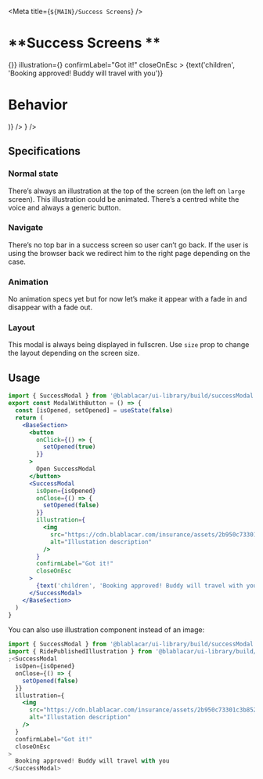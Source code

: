 

<Meta title={`${MAIN}/Success Screens`} />

# **Success Screens **

<Canvas>
  <Story name="Default">
    <SuccessModal
      isOpen
      onClose={() => {}}
      illustration={<RidePublishedIllustration />}
      confirmLabel="Got it!"
      closeOnEsc
    >
      {text('children', 'Booking approved! Buddy will travel with you')}
    </SuccessModal>
  </Story>
</Canvas>

# **Behavior**

<Canvas>
  <Story name="with a HTML image">
    <ModalWithButton
      illustration={(
        <img
          src="https://cdn.blablacar.com/insurance/assets/2b950c73301c3b8526772644de550035.svg"
          alt="Illustation description"
        />
      )}
    />
  </Story>
  <Story name="with an illustration">
    <ModalWithButton illustration={<RidePublishedIllustration />} />
  </Story>
</Canvas>


## Specifications

### Normal state

There’s always an illustration at the top of the screen (on the left on `large` screen).
This illustration could be animated.
There’s a centred white the voice and always a generic button.

### Navigate

There’s no top bar in a success screen so user can’t go back. If the user is using the browser back we redirect him to the right page depending on the case.

### Animation

No animation specs yet but for now let’s make it appear with a fade in and disappear with a fade out.

### Layout

This modal is always being displayed in fullscren. Use `size` prop to change the layout depending on the screen size.

## Usage

```jsx
import { SuccessModal } from '@blablacar/ui-library/build/successModal'
export const ModalWithButton = () => {
  const [isOpened, setOpened] = useState(false)
  return (
    <BaseSection>
      <button
        onClick={() => {
          setOpened(true)
        }}
      >
        Open SuccessModal
      </button>
      <SuccessModal
        isOpen={isOpened}
        onClose={() => {
          setOpened(false)
        }}
        illustration={
          <img
            src="https://cdn.blablacar.com/insurance/assets/2b950c73301c3b8526772644de550035.svg"
            alt="Illustation description"
          />
        }
        confirmLabel="Got it!"
        closeOnEsc
      >
        {text('children', 'Booking approved! Buddy will travel with you')}
      </SuccessModal>
    </BaseSection>
  )
}
```

You can also use illustration component instead of an image:

```jsx
import { SuccessModal } from '@blablacar/ui-library/build/successModal'
import { RidePublishedIllustration } from '@blablacar/ui-library/build/illustration/ridePublished'
;<SuccessModal
  isOpen={isOpened}
  onClose={() => {
    setOpened(false)
  }}
  illustration={
    <img
      src="https://cdn.blablacar.com/insurance/assets/2b950c73301c3b8526772644de550035.svg"
      alt="Illustation description"
    />
  }
  confirmLabel="Got it!"
  closeOnEsc
>
  Booking approved! Buddy will travel with you
</SuccessModal>
```

<ArgsTable of={SuccessModal} />
